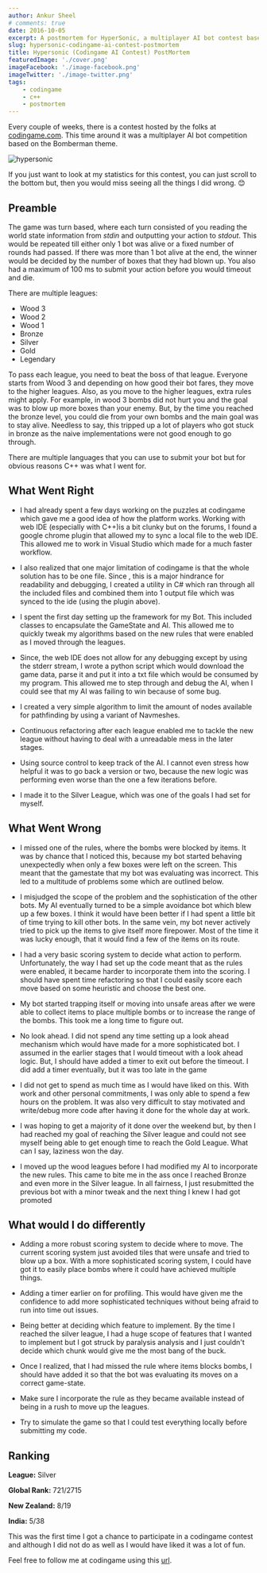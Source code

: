 ```yaml
---
author: Ankur Sheel
# comments: true
date: 2016-10-05
excerpt: A postmortem for HyperSonic, a multiplayer AI bot contest based on the Bomberman theme held by codingame.
slug: hypersonic-codingame-ai-contest-postmortem
title: Hypersonic (Codingame AI Contest) PostMortem
featuredImage: './cover.png'
imageFacebook: './image-facebook.png'
imageTwitter: './image-twitter.png'
tags:
    - codingame
    - c++
    - postmortem
---
```


Every couple of weeks, there is a contest hosted by the folks at [codingame.com](http://www.codingame.com). This time around it was a multiplayer AI bot competition based on the Bomberman theme.

![hypersonic](./cover.png)

If you just want to look at my statistics for this contest, you can just scroll to the bottom but, then you would miss seeing all the things I did wrong. 😊

## Preamble

The game was turn based, where each turn consisted of you reading the world state information from _stdin_ and outputting your action to _stdout_. This would be repeated till either only 1 bot was alive or a fixed number of rounds had passed. If there was more than 1 bot alive at the end, the winner would be decided by the number of boxes that they had blown up. You also had a maximum of 100 ms to submit your action before you would timeout and die.

There are multiple leagues:

-   Wood 3
-   Wood 2
-   Wood 1
-   Bronze
-   Silver
-   Gold
-   Legendary

To pass each league, you need to beat the boss of that league. Everyone starts from Wood 3 and depending on how good their bot fares, they move to the higher leagues. Also, as you move to the higher leagues, extra rules might apply. For example, in wood 3 bombs did not hurt you and the goal was to blow up more boxes than your enemy. But, by the time you reached the bronze level, you could die from your own bombs and the main goal was to stay alive. Needless to say, this tripped up a lot of players who got stuck in bronze as the naive implementations were not good enough to go through.

There are multiple languages that you can use to submit your bot but for obvious reasons C++ was what I went for.

## What Went Right

-   I had already spent a few days working on the puzzles at codingame which gave me a good idea of how the platform works. Working with web IDE (especially with C++)is a bit clunky but on the forums, I found a google chrome plugin that allowed my to sync a local file to the web IDE. This allowed me to work in Visual Studio which made for a much faster workflow.

-   I also realized that one major limitation of codingame is that the whole solution has to be one file. Since , this is a major hindrance for readability and debugging, I created a utility in C# which ran through all the included files and combined them into 1 output file which was synced to the ide (using the plugin above).

-   I spent the first day setting up the framework for my Bot. This included classes to encapsulate the GameState and AI. This allowed me to quickly tweak my algorithms based on the new rules that were enabled as I moved through the leagues.

-   Since, the web IDE does not allow for any debugging except by using the stderr stream, I wrote a python script which would download the game data, parse it and put it into a txt file which would be consumed by my program. This allowed me to step through and debug the AI, when I could see that my AI was failing to win because of some bug.

-   I created a very simple algorithm to limit the amount of nodes available for pathfinding by using a variant of Navmeshes.

-   Continuous refactoring after each league enabled me to tackle the new league without having to deal with a unreadable mess in the later stages.

-   Using source control to keep track of the AI. I cannot even stress how helpful it was to go back a version or two, because the new logic was performing even worse than the one a few iterations before.

-   I made it to the Silver League, which was one of the goals I had set for myself.

## What Went Wrong

-   I missed one of the rules, where the bombs were blocked by items. It was by chance that I noticed this, because my bot started behaving unexpectedly when only a few boxes were left on the screen. This meant that the gamestate that my bot was evaluating was incorrect. This led to a multitude of problems some which are outlined below.

-   I misjudged the scope of the problem and the sophistication of the other bots. My AI eventually turned to be a simple avoidance bot which blew up a few boxes. I think it would have been better if I had spent a little bit of time trying to kill other bots. In the same vein, my bot never actively tried to pick up the items to give itself more firepower. Most of the time it was lucky enough, that it would find a few of the items on its route.

-   I had a very basic scoring system to decide what action to perform. Unfortunately, the way I had set up the code meant that as the rules were enabled, it became harder to incorporate them into the scoring. I should have spent time refactoring so that I could easily score each move based on some heuristic and choose the best one.

-   My bot started trapping itself or moving into unsafe areas after we were able to collect items to place multiple bombs or to increase the range of the bombs. This took me a long time to figure out.

-   No look ahead. I did not spend any time setting up a look ahead mechanism which would have made for a more sophisticated bot. I assumed in the earlier stages that I would timeout with a look ahead logic. But, I should have added a timer to exit out before the timeout. I did add a timer eventually, but it was too late in the game

-   I did not get to spend as much time as I would have liked on this. With work and other personal commitments, I was only able to spend a few hours on the problem. It was also very difficult to stay motivated and write/debug more code after having it done for the whole day at work.

-   I was hoping to get a majority of it done over the weekend but, by then I had reached my goal of reaching the Silver league and could not see myself being able to get enough time to reach the Gold League. What can I say, laziness won the day.

-   I moved up the wood leagues before I had modified my AI to incorporate the new rules. This came to bite me in the ass once I reached Bronze and even more in the Silver league. In all fairness, I just resubmitted the previous bot with a minor tweak and the next thing I knew I had got promoted

## What would I do differently

-   Adding a more robust scoring system to decide where to move. The current scoring system just avoided tiles that were unsafe and tried to blow up a box. With a more sophisticated scoring system, I could have got it to easily place bombs where it could have achieved multiple things.

-   Adding a timer earlier on for profiling. This would have given me the confidence to add more sophisticated techniques without being afraid to run into time out issues.

-   Being better at deciding which feature to implement. By the time I reached the silver league, I had a huge scope of features that I wanted to implement but I got struck by paralysis analysis and I just couldn't decide which chunk would give me the most bang of the buck.

-   Once I realized, that I had missed the rule where items blocks bombs, I should have added it so that the bot was evaluating its moves on a correct game-state.

-   Make sure I incorporate the rule as they became available instead of being in a rush to move up the leagues.

-   Try to simulate the game so that I could test everything locally before submitting my code.

## Ranking

**League:** Silver

**Global Rank:** 721/2715

**New Zealand:** 8/19

**India:** 5/38

This was the first time I got a chance to participate in a codingame contest and although I did not do as well as I would have liked it was a lot of fun.

Feel free to follow me at codingame using this [url](https://www.codingame.com/servlet/urlinvite?u=1506970).
